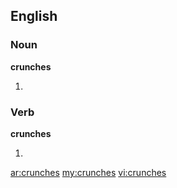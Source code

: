 ==English==
===Noun===
'''crunches'''
# {{plural of|[[crunch]]}}

===Verb===
'''crunches'''
# {{third-person singular of|[[crunch]]}}

[[ar:crunches]]
[[my:crunches]]
[[vi:crunches]]